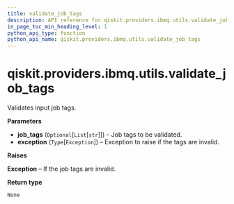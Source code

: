 ```yaml
---
title: validate_job_tags
description: API reference for qiskit.providers.ibmq.utils.validate_job_tags
in_page_toc_min_heading_level: 1
python_api_type: function
python_api_name: qiskit.providers.ibmq.utils.validate_job_tags
---
```


# qiskit.providers.ibmq.utils.validate\_job\_tags

<Function id="qiskit.providers.ibmq.utils.validate_job_tags" github="https://github.com/qiskit/qiskit-ibmq-provider/tree/stable/0.17/qiskit/providers/ibmq/utils/utils.py" signature="validate_job_tags(job_tags, exception)">
  Validates input job tags.

  **Parameters**

  *   **job\_tags** (`Optional`\[`List`\[`str`]]) – Job tags to be validated.
  *   **exception** (`Type`\[`Exception`]) – Exception to raise if the tags are invalid.

  **Raises**

  **Exception** – If the job tags are invalid.

  **Return type**

  `None`
</Function>

